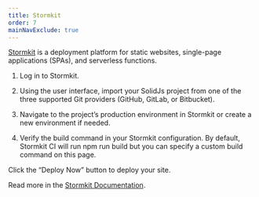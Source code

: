 ```yaml
---
title: Stormkit
order: 7
mainNavExclude: true
---
```


[Stormkit](https://www.stormkit.io) is a deployment platform for static websites, single-page applications (SPAs), and serverless functions.

1. Log in to Stormkit.

2. Using the user interface, import your SolidJs project from one of the three supported Git providers (GitHub, GitLab, or Bitbucket).

3. Navigate to the project’s production environment in Stormkit or create a new environment if needed.

4. Verify the build command in your Stormkit configuration. By default, Stormkit CI will run npm run build but you can specify a custom build command on this page.

Click the “Deploy Now” button to deploy your site.

Read more in the [Stormkit Documentation](https://stormkit.io/docs).